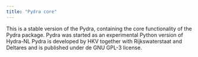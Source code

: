 ```yaml
---
title: "Pydra core"
---
```


This is a stable version of the Pydra, containing the core functionality of the Pydra package.
Pydra was started as an experimental Python version of Hydra-NL
Pydra is developed by HKV together with Rijkswaterstaat and Deltares and is published under de GNU GPL-3 license.